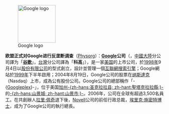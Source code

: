 [[File:Googlelogo.png|120px|left|Google logo]]

'''欧盟正式对Google进行反垄断调查'''（[http://www.physorg.com/news/2010-11-eu-antitrust-probe-google.html Physorg]）：'''[[Google]]公司'''（{{lang-en|'''Google Inc.'''}}，[[中國大陸]]分公司譯为「'''[[谷歌中國|谷歌]]'''」，[[台灣]]分公司譯為「'''科高'''」），是一家[[美国]]的上市公司，於[[1998年]]9月4日以[[股份有限公司]]的型式創立，設計並管理一個[[互聯網]][[搜索引擎]]；Google網站於[[1999年]]下半年啟用；2004年8月19日，Google公司的股票在[[纳斯達克]]（Nasdaq）上市，成為公有股份公司。Google公司的總部稱作「-{[[Googleplex]]}-」，位于美国[[加州]][[聖塔克拉拉縣 (美國加州)|-{zh-hans:圣克拉拉县; zh-hant:聖塔克拉拉縣;}-]]的[[山景城 (加利福尼亚州)|-{zh-hans:山景城; zh-hant:山景市;}-]]。2006年，公司在全球有超過3,500名員工。在共創辦人[[拉里·佩奇]]退下後，[[Novell]]公司的前任行政总裁，[[埃里克·施密特]][[博士]]，成为了Google公司的執行總長。